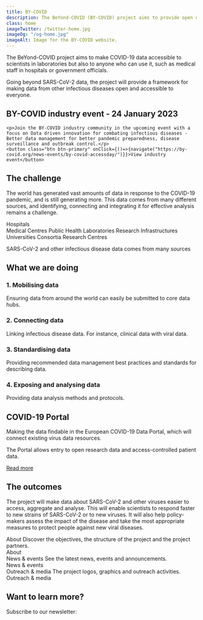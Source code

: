 ```yaml
---
title: BY-COVID
description: The BeYond-COVID (BY-COVID) project aims to provide open data on SARS-CoV-2 and other infectious diseases across scientific, medical and public health domains.
class: home
imageTwitter: /twitter-home.jpg
imageOg: "/og-home.jpg"
imageAlt: Image for the BY-COVID website.
---
```



<div class="w-60 text-center home-intro">

<div class="intro-container">

The BeYond-COVID project aims to make COVID-19 data accessible to scientists in laboratories but also to anyone who can use it, such as medical staff in hospitals or government officials.

Going beyond SARS-CoV-2 data, the project will provide a framework for making data from other infectious diseases open and accessible to everyone.

</div>

<!-- The Survey -->

<div class="text-center survey-box">
<h2 class="mt-4 small-size">BY-COVID industry event - 24 January 2023</h2>
  <div class="survey-text">
    
    <p>Join the BY-COVID industry community in the upcoming event with a focus on Data driven innovation for combating infectious diseases - Better data management for better pandemic preparedness, disease surveillance and outbreak control.</p>
    <button class="btn btn-primary" onClick={()=>{navigate("https://by-covid.org/news-events/by-covid-accessday/")}}>View industry event</button>
  </div>
</div>

<!-- The challenge -->

## The challenge

The world has generated vast amounts of data in response to the COVID-19 pandemic, and is still generating more. This data comes from many different sources, and identifying, connecting and integrating it for effective analysis remains a challenge.

</div>
<div>

<Container className="lh-sm data-sources big-top-space">
  <Row>
    <Col className="data-source hospitals">
      <div>Hospitals</div>
    </Col>
    <Col className="data-source medical">Medical Centres</Col>
    <Col className="data-source public">Public Health Laboratories</Col>
    <Col className="data-source research-infrastructures">
      Research Infrastructures
    </Col>
    <Col className="data-source universities">Universities</Col>
  </Row>
  <Row>
    <Col className="data-source consortia">Consortia</Col>
    <Col className="data-source research-centres">Research Centres</Col>
  </Row>
</Container>

<div class="data-lines text-center fs-6">
<p>SARS-CoV-2 and other infectious disease data comes from many sources</p>

</div>

<!-- What we are doing -->

<div class="bg-semi-opaque what-doing container full-width text-body text-center">
  <div class="w-60 text-center">

## What we are doing

<div class="what-doing-boxes">
  <div class="box box1 bg-white text-body">
    <h3 class="fs-6 fw-bold mb-1 text-primary">1. Mobilising data</h3>
    <p>
      Ensuring data from around the world can easily be submitted to core data
      hubs.
    </p>
  </div>
  <div class="box box2 bg-white text-body">
    <h3 class="fs-6 fw-bold mb-1 text-primary">2. Connecting data</h3>
    <p>
      Linking infectious disease data. For instance, clinical data with viral
      data.
    </p>
  </div>
  <div class="box box3 bg-white text-body">
    <h3 class="fs-6 fw-bold mb-1 bg-white text-primary">
      3. Standardising data
    </h3>
    <p>
      Providing recommended data management best practices and standards for
      describing data.
    </p>
  </div>
  <div class="box box4 bg-white text-body">
    <h3 class="fs-6 fw-bold mb-1 bg-white text-primary">
      4. Exposing and analysing data
    </h3>
    <p>Providing data analysis methods and protocols.</p>
  </div>
</div>

<div class="halo-container">

<div class="covid-portal">
<h2 class="visually-hidden-focusable">COVID-19 Portal</h2>

<p class="mb-0">
  Making the data findable in the European COVID-19 Data Portal, which will
  connect existing virus data resources.
</p>
<p class="mb-0">
  The Portal allows entry to open research data and access-controlled patient
  data.
</p>
<p class="mb-0 mt-2">
  <a href="/about#data-platform" aria-label="Read more about Data Portal">
    Read more
  </a>
</p>

</div>
</div>
</div>

</div>

</div>

<!-- The outcomes -->

  <div class="w-60 text-center outcomes-box">
  <div class="outcomes-text">
<h2 class="mt-3">The outcomes</h2>

The project will make data about SARS-CoV-2 and other viruses easier to access, aggregate and analyse. This will enable scientists to respond faster to new strains of SARS-CoV-2 or to new viruses. It will also help policy-makers assess the impact of the disease and take the most appropriate measures to protect people against new viral diseases.

</div>
</div>

<div class="bg-semi-opaque container full-width big-top-space text-body px-4">

<Container className="twitter">
  <Row>
    <Col className="align-items-stretch mb-4 mb-md-0" xs={12} sm={6} lg={8}>
      <Card className="mb-4">
        <Card.Body className="position-relative">
          <Card.Title as="h3" className="mt-3 fw-bold fs-4 lh-sm">
            About
          </Card.Title>
          <Card.Text className="mb-4 mt-3 px-0">
            Discover the objectives, the structure of the project and the
            project partners.
          </Card.Text>
          <div class="bottom-link-right arrow-right">
            <Link to="/about">About</Link>
          </div>
        </Card.Body>
      </Card>
      <Card className="mb-4">
        <Card.Body className="position-relative">
          <Card.Title as="h3" className="mt-3 fw-bold fs-4 lh-sm">
            News & events
          </Card.Title>
          <Card.Text className="mb-4 mt-3 px-0">
            See the latest news, events and announcements.
          </Card.Text>
          <div class="bottom-link-right arrow-right">
            <Link to="/news-events">News & events</Link>
          </div>
        </Card.Body>
      </Card>
       <Card className="mb-4">
        <Card.Body className="position-relative">
          <Card.Title as="h3" className="mt-3 fw-bold fs-4 lh-sm">
            Outreach & media
          </Card.Title>
          <Card.Text className="mb-4 mt-3 px-0">
            The project logos, graphics and outreach activities.
          </Card.Text>
          <div class="bottom-link-right arrow-right">
            <Link to="/outreach-media">Outreach & media</Link>
          </div>
        </Card.Body>
      </Card>
                      <h2 class="fs-3 lh-2 mb-2 ps-0 text-dark">Want to learn more?</h2>
      <p class="ps-0 text-dark">Subscribe to our newsletter:</p>
      <NewsletterForm />
    </Col>
    <Col className="align-items-stretch mb-4 mb-md-0" xs={12} sm={6} lg={3}>
      <Card className="mb-4 home-twitter-box twitter-embed">
         <TwitterTimelineEmbed
          sourceType="profile"
          screenName="BYCOVID_eu"
          options={{height: 660}}
        />
      </Card>
    </Col>
  </Row>
</Container>

</div>
